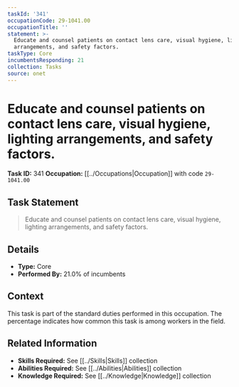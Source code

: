 ```yaml
---
taskId: '341'
occupationCode: 29-1041.00
occupationTitle: ''
statement: >-
  Educate and counsel patients on contact lens care, visual hygiene, lighting
  arrangements, and safety factors.
taskType: Core
incumbentsResponding: 21
collection: Tasks
source: onet
---
```

# Educate and counsel patients on contact lens care, visual hygiene, lighting arrangements, and safety factors.

**Task ID:** 341
**Occupation:** [[../Occupations|Occupation]] with code `29-1041.00`

## Task Statement

> Educate and counsel patients on contact lens care, visual hygiene, lighting arrangements, and safety factors.

## Details

- **Type:** Core
- **Performed By:** 21.0% of incumbents

## Context

This task is part of the standard duties performed in this occupation. The percentage indicates how common this task is among workers in the field.

## Related Information

- **Skills Required:** See [[../Skills|Skills]] collection
- **Abilities Required:** See [[../Abilities|Abilities]] collection
- **Knowledge Required:** See [[../Knowledge|Knowledge]] collection
